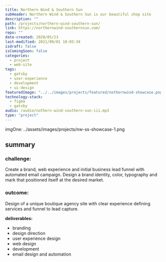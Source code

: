 ```yaml
---
title: Northern Wind & Southern Sun
subHeader: Northern Wind & Southern Sun is our beautiful shop site
description: ""
path: /projects/northern-wind-southern-sun/
link: https://northernwind-southernsun.com/
repo: ""
date-created: 2020/05/23
last-modified: 2021/09/01 10:03:34
isdraft: false
isComingSoon: false
categories:
  - project
  - web-site
tags:
  - gatsby
  - user-experience
  - development
  - ui-design
featuredImage: "../../images/projects/featured/nothernwind-showcase.png"
technology-stack:
  - figma
  - gatsby
audio: /audio/nothern-wind-southern-sun-iii.mp3
type: "project"
---
```


imgOne: ../assets/images/projects/nw-ss-showcase-1.png

## summary

### challenge:

Create a brand, web experience and initial business lead funnel with
automated email campaign. Design a brand identity, color, typography and
mark that positioned itself at the desired market.

### outcome:

Design of a unique boutique agency site with clear experience defining
services and funnel to lead capture.

**deliverables:**

- branding
- design direction
- user experience design
- web design
- development
- email design and automation
